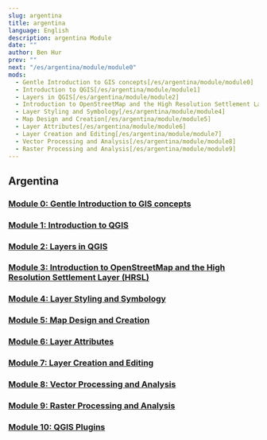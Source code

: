 ```yaml
---
slug: argentina
title: argentina
language: English
description: argentina Module
date: ""
author: Ben Hur
prev: ""
next: "/es/argentina/module/module0"
mods:
  - Gentle Introduction to GIS concepts[/es/argentina/module/module0]
  - Introduction to QGIS[/es/argentina/module/module1]
  - Layers in QGIS[/es/argentina/module/module2]
  - Introduction to OpenStreetMap and the High Resolution Settlement Layer (HRSL)[/es/argentina/module/module3]
  - Layer Styling and Symbology[/es/argentina/module/module4]
  - Map Design and Creation[/es/argentina/module/module5]
  - Layer Attributes[/es/argentina/module/module6]
  - Layer Creation and Editing[/es/argentina/module/module7]
  - Vector Processing and Analysis[/es/argentina/module/module8]
  - Raster Processing and Analysis[/es/argentina/module/module9]
---
```


## Argentina

### [Module 0: Gentle Introduction to GIS concepts](module0/module0.html)
### [Module 1: Introduction to QGIS](module1/module1.html)
### [Module 2: Layers in QGIS](module2/module2.html)
### [Module 3: Introduction to OpenStreetMap and the High Resolution Settlement Layer (HRSL)](module3/module3.html)
### [Module 4: Layer Styling and Symbology](module4/module4.html)
### [Module 5: Map Design and Creation](module5/module5.html)
### [Module 6: Layer Attributes](module6/module6.html)
### [Module 7: Layer Creation and Editing](module7/module7.html)
### [Module 8: Vector Processing and Analysis](module8/module8.html)
### [Module 9: Raster Processing and Analysis](module9/module9.html)
### [Module 10: QGIS Plugins](module10/module10.html)
